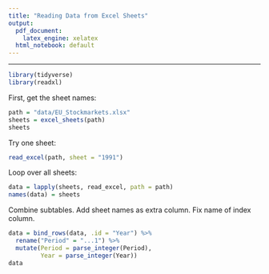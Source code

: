 ```yaml
---
title: "Reading Data from Excel Sheets"
output:
  pdf_document: 
    latex_engine: xelatex
  html_notebook: default
---
```


---
```r
library(tidyverse)
library(readxl)
```

First, get the sheet names:

```r
path = "data/EU_Stockmarkets.xlsx"
sheets = excel_sheets(path)
sheets
```

Try one sheet:

```r
read_excel(path, sheet = "1991")
```

Loop over all sheets:

```r
data = lapply(sheets, read_excel, path = path)
names(data) = sheets
```

Combine subtables. Add sheet names as extra column. Fix name of index column.

```r
data = bind_rows(data, .id = "Year") %>% 
  rename("Period" = "...1") %>% 
  mutate(Period = parse_integer(Period),
         Year = parse_integer(Year))
data
```

